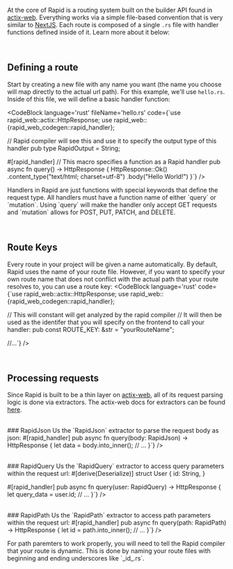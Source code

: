 
At the core of Rapid is a routing system built on the builder API found in [actix-web](https://actix.rs). Everything works via a simple file-based convention that is very similar to [NextJS](https://nextjs.org). Each route is composed of a single `.rs` file with handler functions defined inside of it. Learn more about it below:

<br />

## Defining a route

Start by creating a new file with any name you want (the name you choose will map directly to the actual url path). For this example, we'll use `hello.rs`. Inside of this file, we will define a basic handler function:

<CodeBlock
    language='rust'
    fileName='hello.rs'
	code={`use rapid_web::actix::HttpResponse;
use rapid_web::{rapid_web_codegen::rapid_handler};

// Rapid compiler will see this and use it to specify the output type of this handler
pub type RapidOutput = String;

#[rapid_handler] // This macro specifies a function as a Rapid handler
pub async fn query() -> HttpResponse {
    HttpResponse::Ok()
    .content_type("text/html; charset=utf-8")
    .body("Hello World!")
}`}
/>
<p className='mt-4'>Handlers in Rapid are just functions with special keywords that define the request type. All handlers must have a function name of either `query` or `mutation`. Using `query` will make the handler only accept GET requests and `mutation` allows for POST, PUT, PATCH, and DELETE. </p>

<br />

## Route Keys


Every route in your project will be given a name automatically. By default, Rapid uses the name of your route file. However, if you want to specify your own route name that does not conflict with the actual path that your route resolves to, you can use a route key:
<CodeBlock
    language='rust'
	code={`use rapid_web::actix::HttpResponse;
use rapid_web::{rapid_web_codegen::rapid_handler};

// This will constant will get analyzed by the rapid compiler
// It will then be used as the identifer that you will specify on the frontend to call your handler:
pub const ROUTE_KEY: &str = "yourRouteName";

//...`}
/>


<br />


## Processing requests
Since Rapid is built to be a thin layer on [actix-web](https://actix.rs), all of its request parsing logic is done via extractors. The actix-web docs for extractors can be found [here](https://actix.rs/docs/extractors).

<br />
### RapidJson
Us the `RapidJson` extractor to parse the request body as json:
<CodeBlock
    language='rust'
	code={`use rapid_web::actix::HttpResponse;
use rapid_web::{rapid_web_codegen::rapid_handler, request::RapidJson};

#[rapid_handler]
pub async fn query(body: RapidJson<String>) -> HttpResponse {
    let data = body.into_inner();
    // ...
}`}
/>

<br />
### RapidQuery
Us the `RapidQuery` extractor to access query parameters within the request url:
<CodeBlock
    language='rust'
	code={`use rapid_web::actix::HttpResponse;
use rapid_web::{rapid_web_codegen::rapid_handler, request::RapidQuery};
use serde::Deserialize;

#[derive(Deserialize)]
struct User {
    id: String,
}

#[rapid_handler]
pub async fn query(user: RapidQuery<User>) -> HttpResponse {
    let query_data = user.id;
    // ...
}`}
/>


<br />
### RapidPath
Us the `RapidPath` extractor to access path parameters within the request url:
<CodeBlock
    language='rust'
    fileName='_id_.rs'
	code={`use rapid_web::actix::HttpResponse;
use rapid_web::{rapid_web_codegen::rapid_handler, request::RapidPath};

#[rapid_handler]
pub async fn query(path: RapidPath<i32>) -> HttpResponse {
    let id = path.into_inner();
    // ...
}`}
/>
<p className='mt-4'>For path paremters to work properly, you will need to tell the Rapid compiler that your route is dynamic. This is done by naming your route files with beginning and ending underscores like `_id_.rs`.</p>
